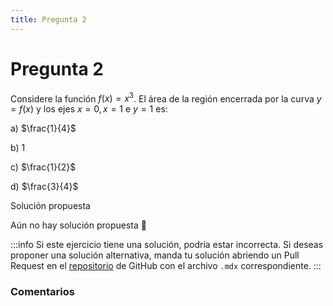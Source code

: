 ```yaml
---
title: Pregunta 2
---
```



# Pregunta 2

Considere la función $f(x)=x^3$. El área de la región encerrada por la curva $y=f(x)$ y los ejes $x=0, x=1$ e $y=1$ es:

a) $\frac{1}{4}$

b) 1

c) $\frac{1}{2}$

d) $\frac{3}{4}$

<MDXDetails>
<summary>Solución propuesta</summary>

Aún no hay solución propuesta 🥲

:::info
Si este ejercicio tiene una solución, podría estar incorrecta. Si deseas proponer una solución alternativa, manda tu solución abriendo
un Pull Request en el [repositorio](https://github.com/crow-rojas/apuntes-fundamentals/pulls) de GitHub con el archivo
`.mdx` correspondiente.
:::

</MDXDetails>

### Comentarios

<Disqus
  url="https://crow-rojas.github.io/apuntes-fundamentals/docs/mathematics/calculus-1-2-3/exercises/2019-2/p02"
  identifier="docs/mathematics/calculus-1-2-3/exercises/2019-2/p02"
  title="2019-2 Cálculo I, II y III - Pregunta 02"
/>
